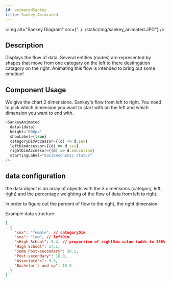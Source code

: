 ```yaml
---
id: animatedSankey
title: Sankey Animiated
---
```


<img alt="Sankey Diagram" src={"../../static/img/sankey_animated.JPG"} />

## Description

Displays the flow of data. Several entities (nodes) are represented by shapes that move from one categary on the left to there destingation catagory on the right.
Animating this flow is intended to bring out some emotion!

## Component Usage

We give the chart 2 dimensions.
Sankey's flow from left to right. You need to pick which dimension you want to start with on the left and which dimension you want to end with.

```javascript
<SankeyAnimated
  data={data}
  height="600px"
  showLabel={true}
  categoryDimAccessor={(d) => d.sex}
  leftDimAccessor={(d) => d.ses}
  rightDimAccessor={(d) => d.education}
  startingLabel="Socioeconomic status"
/>
```

## data configuration

the data object is an array of objects with the 3 dimensions (category, left, right) and the percentage weighting of the flow of data from left to right.

In order to figure out the percent of flow to the right, the right dimension

Example data structure:

```json
[
  {
    "sex": "female", // categoryDim
    "ses": "low", // leftDim
    "<High School": 5.4, // proportion of rightDim value (adds to 100% when you add all other values)
    "High School": 17.1,
    "Some Post-secondary": 36.2,
    "Post-secondary": 16.0,
    "Associate's": 9.3,
    "Bachelor's and up": 15.9
  }
]
```
